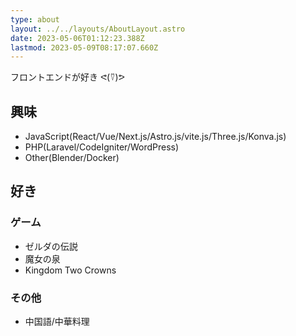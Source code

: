 ```yaml
---
type: about
layout: ../../layouts/AboutLayout.astro
date: 2023-05-06T01:12:23.388Z
lastmod: 2023-05-09T08:17:07.660Z
---
```



フロントエンドが好き ᕙ(⍢)ᕗ

## 興味

- JavaScript(React/Vue/Next.js/Astro.js/vite.js/Three.js/Konva.js)
- PHP(Laravel/CodeIgniter/WordPress)
- Other(Blender/Docker)

## 好き

### ゲーム

- ゼルダの伝説
- 魔女の泉
- Kingdom Two Crowns

### その他

- 中国語/中華料理

<AboutSVG />
